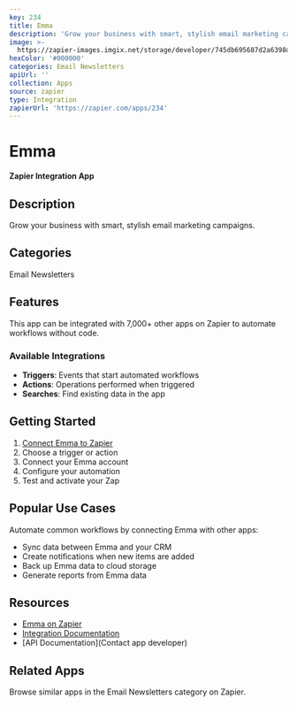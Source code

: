 ```yaml
---
key: 234
title: Emma
description: 'Grow your business with smart, stylish email marketing campaigns.'
image: >-
  https://zapier-images.imgix.net/storage/developer/745db695687d2a6398dced110f355f3b.png?auto=format%2Ccompress&ixlib=python-3.0.0&q=50
hexColor: '#000000'
categories: Email Newsletters
apiUrl: ''
collection: Apps
source: zapier
type: Integration
zapierUrl: 'https://zapier.com/apps/234'
---
```

# Emma

**Zapier Integration App**

## Description

Grow your business with smart, stylish email marketing campaigns.

## Categories

Email Newsletters

## Features

This app can be integrated with 7,000+ other apps on Zapier to automate workflows without code.

### Available Integrations

- **Triggers**: Events that start automated workflows
- **Actions**: Operations performed when triggered
- **Searches**: Find existing data in the app

## Getting Started

1. [Connect Emma to Zapier](https://zapier.com/apps/234)
2. Choose a trigger or action
3. Connect your Emma account
4. Configure your automation
5. Test and activate your Zap

## Popular Use Cases

Automate common workflows by connecting Emma with other apps:

- Sync data between Emma and your CRM
- Create notifications when new items are added
- Back up Emma data to cloud storage
- Generate reports from Emma data

## Resources

- [Emma on Zapier](https://zapier.com/apps/234)
- [Integration Documentation](https://zapier.com/apps/234/integrations)
- [API Documentation](Contact app developer)

## Related Apps

Browse similar apps in the Email Newsletters category on Zapier.
